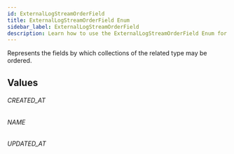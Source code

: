 ```yaml
---
id: ExternalLogStreamOrderField
title: ExternalLogStreamOrderField Enum
sidebar_label: ExternalLogStreamOrderField
description: Learn how to use the ExternalLogStreamOrderField Enum for Prismatic's API.
---
```


Represents the fields by which collections of the related type may be ordered.

## Values

###### CREATED_AT

###### NAME

###### UPDATED_AT
